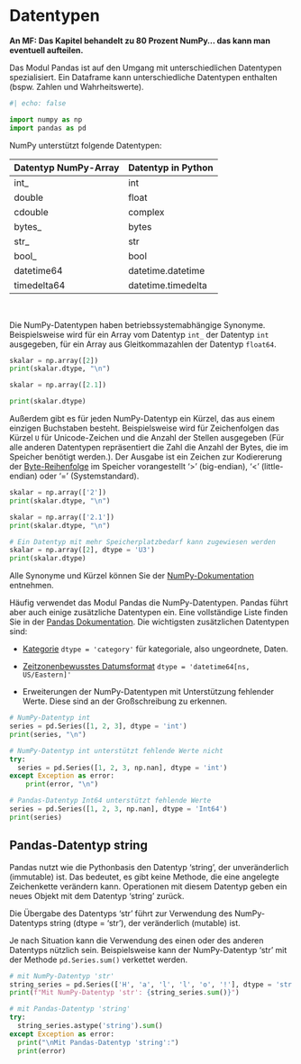 # Datentypen
**An MF: Das Kapitel behandelt zu 80 Prozent NumPy... das kann man eventuell aufteilen.**

Das Modul Pandas ist auf den Umgang mit unterschiedlichen Datentypen spezialisiert. Ein Dataframe kann unterschiedliche Datentypen enthalten (bspw. Zahlen und Wahrheitswerte).

```python
#| echo: false

import numpy as np
import pandas as pd
```

NumPy unterstützt folgende Datentypen:

|      Datentyp NumPy-Array  |      Datentyp in Python |
|---|---|
|     int_    |     int    |
|     double    |     float    |
|     cdouble    |     complex    |
|     bytes_    |     bytes    |
|     str_    |     str    |
|     bool_    |     bool    |
|     datetime64    |     datetime.datetime    |
|     timedelta64    |     datetime.timedelta    |

&nbsp;

Die NumPy-Datentypen haben betriebssystemabhängige Synonyme. Beispielsweise wird für ein Array vom Datentyp `int_` der Datentyp `int` ausgegeben, für ein Array aus Gleitkommazahlen der Datentyp `float64`. 

```python
skalar = np.array([2])
print(skalar.dtype, "\n")

skalar = np.array([2.1])

print(skalar.dtype)
```

Außerdem gibt es für jeden NumPy-Datentyp ein Kürzel, das aus einem einzigen Buchstaben besteht. Beispielsweise wird für Zeichenfolgen das Kürzel `U` für Unicode-Zeichen und die Anzahl der Stellen ausgegeben (Für alle anderen Datentypen repräsentiert die Zahl die Anzahl der Bytes, die im Speicher benötigt werden.). Der Ausgabe ist ein Zeichen zur Kodiererung der [Byte-Reihenfolge](https://de.wikipedia.org/wiki/Byte-Reihenfolge) im Speicher vorangestellt '>' (big-endian), '<' (little-endian) oder '=' (Systemstandard).

```python
skalar = np.array(['2'])
print(skalar.dtype, "\n")

skalar = np.array(['2.1'])
print(skalar.dtype, "\n")

# Ein Datentyp mit mehr Speicherplatzbedarf kann zugewiesen werden
skalar = np.array([2], dtype = 'U3')
print(skalar.dtype)
```

Alle Synonyme und Kürzel können Sie der [NumPy-Dokumentation](https://numpy.org/devdocs/reference/arrays.scalars.html) entnehmen.

Häufig verwendet das Modul Pandas die NumPy-Datentypen. Pandas führt aber auch einige zusätzliche Datentypen ein. Eine vollständige Liste finden Sie in der [Pandas Dokumentation](https://pandas.pydata.org/docs/reference/arrays.html). Die wichtigsten zusätzlichen Datentypen sind:

  - [Kategorie](https://pandas.pydata.org/docs/user_guide/categorical.html) `dtype = 'category'` für kategoriale, also ungeordnete, Daten.

  - [Zeitzonenbewusstes Datumsformat](https://pandas.pydata.org/docs/reference/api/pandas.Timestamp.html#pandas.Timestamp) `dtype = 'datetime64[ns, US/Eastern]'`

  - Erweiterungen der NumPy-Datentypen mit Unterstützung fehlender Werte. Diese sind an der Großschreibung zu erkennen.

```python
# NumPy-Datentyp int
series = pd.Series([1, 2, 3], dtype = 'int')
print(series, "\n")

# NumPy-Datentyp int unterstützt fehlende Werte nicht
try:
  series = pd.Series([1, 2, 3, np.nan], dtype = 'int')
except Exception as error:
    print(error, "\n")

# Pandas-Datentyp Int64 unterstützt fehlende Werte
series = pd.Series([1, 2, 3, np.nan], dtype = 'Int64')
print(series)

```


::: {#wrn-string .callout-warning appearance="simple" collapse="false"}
## Pandas-Datentyp string
Pandas nutzt wie die Pythonbasis den Datentyp 'string', der unveränderlich (immutable) ist. Das bedeutet, es gibt keine Methode, die eine angelegte Zeichenkette verändern kann. Operationen mit diesem Datentyp geben ein neues Objekt mit dem Datentyp 'string' zurück.

Die Übergabe des Datentyps 'str' führt zur Verwendung des NumPy-Datentyps string (dtype = 'str'), der veränderlich (mutable) ist.

Je nach Situation kann die Verwendung des einen oder des anderen Datentyps nützlich sein. Beispielsweise kann der NumPy-Datentyp 'str' mit der Methode `pd.Series.sum()` verkettet werden.

```python
# mit NumPy-Datentyp 'str'
string_series = pd.Series(['H', 'a', 'l', 'l', 'o', '!'], dtype = 'str')
print(f"Mit NumPy-Datentyp 'str': {string_series.sum()}")

# mit Pandas-Datentyp 'string'
try:
  string_series.astype('string').sum()
except Exception as error:
  print("\nMit Pandas-Datentyp 'string':")
  print(error)

```

:::